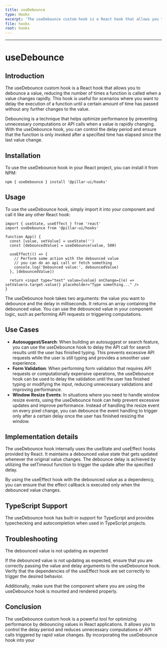 ```yaml
---
title: useDebounce
type: Hooks
excerpt: 'The useDebounce custom hook is a React hook that allows you to debounce a value, reducing the number of times a function is called when a value changes rapidly. This hook is useful for scenarios where you want to delay the execution of a function until a certain amount of time has passed without any further changes to the value.'
file: hooks
root: hooks
---
```


---

# useDebounce

## Introduction

The useDebounce custom hook is a React hook that allows you to debounce a value, reducing the number of times a function is called when a value changes rapidly. This hook is useful for scenarios where you want to delay the execution of a function until a certain amount of time has passed without any further changes to the value.

Debouncing is a technique that helps optimize performance by preventing unnecessary computations or API calls when a value is rapidly changing. With the useDebounce hook, you can control the delay period and ensure that the function is only invoked after a specified time has elapsed since the last value change.

## Installation

To use the useDebounce hook in your React project, you can install it from NPM:

```shell
npm { useDebounce } install '@pillar-ui/hooks'
```

## Usage

To use the useDebounce hook, simply import it into your component and call it like any other React hook:

```tsx title='app.ts' showLineNumbers
import { useState, useEffect } from 'react'
import useDebounce from '@pillar-ui/hooks'

function App() {
  const [value, setValue] = useState('')
  const [debouncedValue] = useDebounce(value, 500)

  useEffect(() => {
    // Perform some action with the debounced value
    // you can do an api call or fetch something
    console.log('Debounced value:', debouncedValue)
  }, [debouncedValue])

  return <input type="text" value={value} onChange={(e) => setValue(e.target.value)} placeholder="Type something..." />
}
```

The useDebounce hook takes two arguments: the value you want to debounce and the delay in milliseconds. It returns an array containing the debounced value. You can use the debounced value in your component logic, such as performing API requests or triggering computations.

## Use Cases

- **Autosuggest/Search**: When building an autosuggest or search feature, you can use the useDebounce hook to delay the API call for search results until the user has finished typing. This prevents excessive API requests while the user is still typing and provides a smoother user experience.
- **Form Validation**: When performing form validation that requires API requests or computationally expensive operations, the useDebounce hook can be used to delay the validation until the user has finished typing or modifying the input, reducing unnecessary validations and improving performance.
- **Window Resize Events**: In situations where you need to handle window resize events, using the useDebounce hook can help prevent excessive updates and improve performance. Instead of handling the resize event on every pixel change, you can debounce the event handling to trigger only after a certain delay once the user has finished resizing the window.

## Implementation details

The useDebounce hook internally uses the useState and useEffect hooks provided by React. It maintains a debounced value state that gets updated whenever the original value changes. The debounce delay is achieved by utilizing the setTimeout function to trigger the update after the specified delay.

By using the useEffect hook with the debounced value as a dependency, you can ensure that the effect callback is executed only when the debounced value changes.

## TypeScript Support

The useDebounce hook has built-in support for TypeScript and provides typechecking and autocompletion when used in TypeScript projects.

## Troubleshooting

The debounced value is not updating as expected

If the debounced value is not updating as expected, ensure that you are correctly passing the value and delay arguments to the useDebounce hook. Verify that the dependencies of the useEffect hook are set correctly to trigger the desired behavior.

Additionally, make sure that the component where you are using the useDebounce hook is mounted and rendered properly.

## Conclusion

The useDebounce custom hook is a powerful tool for optimizing performance by debouncing values in React applications. It allows you to control the delay period and reduces unnecessary computations or API calls triggered by rapid value changes. By incorporating the useDebounce hook into your
